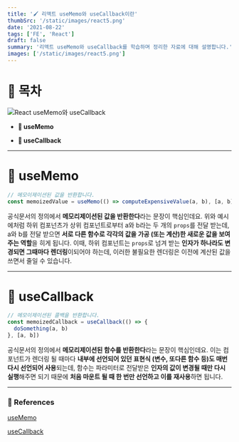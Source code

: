 ```yaml
---
title: '🖌️ 리액트 useMemo와 useCallback이란'
thumbSrc: '/static/images/react5.png'
date: '2021-08-22'
tags: ['FE', 'React']
draft: false
summary: '리액트 useMemo와 useCallback를 학습하며 정리한 자료에 대해 설명합니다.'
images: ['/static/images/react5.png']
---
```


# 📌 목차

![React useMemo와 useCallback](/static/images/react5.png)

- **📝 useMemo**

- **🤙 useCallback**

---

# 📝 useMemo

```javascript
// 메모이제이션된 값을 반환합니다.
const memoizedValue = useMemo(() => computeExpensiveValue(a, b), [a, b])
```

공식문서의 정의에서 **메모리제이션된 값을 반환한다**라는 문장이 핵심인데요. 위와 예시에처럼 하위 컴포넌츠가 상위 컴포넌트로부터 a와 b라는 두 개의 `props`를 전달 받는데, a와 b를 전달 받으면 **서로 다른 함수로 각각의 값을 가공 (또는 계산)한 새로운 값을 보여주는 역할**을 히게 됩니다. 이때, 하위 컴포넌트는 `props`로 넘겨 받는 **인자가 하나라도 변경되면 그때마다 렌더링**이되어야 하는데, 이러한 불필요한 렌더링은 이전에 계산된 값을 쓰면서 줄일 수 있습니다.

---

# 🤙 useCallback

```javascript
// 메모이제이션된 콜백을 반환합니다.
const memoizedCallback = useCallback(() => {
  doSomething(a, b)
}, [a, b])
```

공식문서의 정의에서 **메모리제이션된 함수를 반환한다**라는 문장이 핵심인데요. 이는 컴포넌트가 렌더링 될 때마다 **내부에 선언되어 있던 표현식 (변수, 또다른 함수 등)도 매번 다시 선언되어 사용**되는데, 함수는 파라미터로 전달받은 **인자의 값이 변경될 때만 다시 실행**해주면 되기 때문에 **처음 마운트 될 때 한 번만 선언하고 이를 재사용**하면 됩니다.

---

### 🔗 References

[useMemo](https://ko.reactjs.org/docs/hooks-reference.html#usememo)

[useCallback](https://ko.reactjs.org/docs/hooks-reference.html#usecallback)
